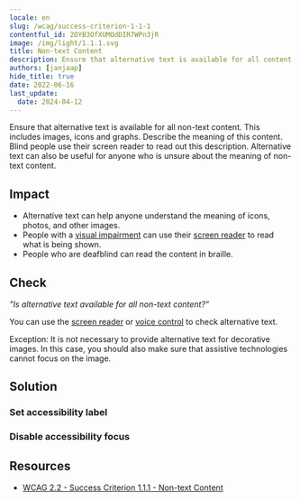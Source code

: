 ```yaml
---
locale: en
slug: /wcag/success-criterion-1-1-1
contentful_id: 2OYB3OfXUMOdDIR7WPn3jR
image: /img/light/1.1.1.svg
title: Non-text Content
description: Ensure that alternative text is available for all content without text.
authors: [janjaap]
hide_title: true
date: 2022-06-16
last_update:
  date: 2024-04-12
---
```


<Hero
  title="Non-text Content"
  imageSrc="/img/light/1.1.1.svg"
  alt="WCAG 1.1.1 - Logo"
  prefix="Success Criterion 1.1.1"
  suffix="Level A"
/>

Ensure that alternative text is available for all non-text content. This includes images, icons and graphs. Describe the meaning of this content. Blind people use their screen reader to read out this description. Alternative text can also be useful for anyone who is unsure about the meaning of non-text content.

## Impact

- Alternative text can help anyone understand the meaning of icons, photos, and other images.
- People with a [visual impairment](/en/articles/disabilities/visual) can use their [screen reader](/en/stats/screen-reader) to read what is being shown.
- People who are deafblind can read the content in braille.

## Check

*"Is alternative text available for all non-text content?”*

You can use the [screen reader](/en/stats/screen-reader) or [voice control](/en/stats/voice-control) to check alternative text.

Exception: It is not necessary to provide alternative text for decorative images. In this case, you should also make sure that assistive technologies cannot focus on the image.

## Solution

### Set accessibility label

<CodeSample id="accessibility-label" locale="en"/>

### Disable accessibility focus

<CodeSample id="accessibility-focusable" locale="en"/>

## Resources

- [WCAG 2.2 - Success Criterion 1.1.1 - Non-text Content](https://www.w3.org/TR/WCAG22/#non-text-content)
